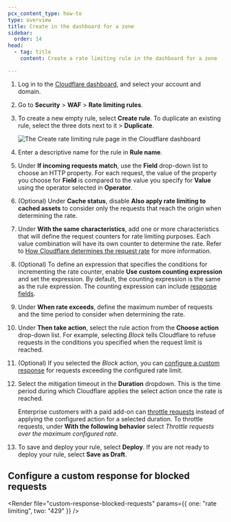 ```yaml
---
pcx_content_type: how-to
type: overview
title: Create in the dashboard for a zone
sidebar:
  order: 14
head:
  - tag: title
    content: Create a rate limiting rule in the dashboard for a zone

---
```



1. Log in to the [Cloudflare dashboard](https://dash.cloudflare.com/), and select your account and domain.

2. Go to **Security** > **WAF** > **Rate limiting rules**.

3. To create a new empty rule, select **Create rule**. To duplicate an existing rule, select the three dots next to it > **Duplicate**.

   ![The Create rate limiting rule page in the Cloudflare dashboard](~/assets/images/waf/custom-rules/rate-limiting-create.png)

4. Enter a descriptive name for the rule in **Rule name**.

5. Under **If incoming requests match**, use the **Field** drop-down list to choose an HTTP property. For each request, the value of the property you choose for **Field** is compared to the value you specify for **Value** using the operator selected in **Operator**.

6. (Optional) Under **Cache status**, disable **Also apply rate limiting to cached assets** to consider only the requests that reach the origin when determining the rate.

7. Under **With the same characteristics**, add one or more characteristics that will define the request counters for rate limiting purposes. Each value combination will have its own counter to determine the rate. Refer to [How Cloudflare determines the request rate](/waf/rate-limiting-rules/request-rate/) for more information.

8. (Optional) To define an expression that specifies the conditions for incrementing the rate counter, enable **Use custom counting expression** and set the expression. By default, the counting expression is the same as the rule expression. The counting expression can include [response fields](/ruleset-engine/rules-language/fields/http-request-response/).

9. Under **When rate exceeds**, define the maximum number of requests and the time period to consider when determining the rate.

10. Under **Then take action**, select the rule action from the **Choose action** drop-down list. For example, selecting *Block* tells Cloudflare to refuse requests in the conditions you specified when the request limit is reached.

11. (Optional) If you selected the *Block* action, you can [configure a custom response](#configure-a-custom-response-for-blocked-requests) for requests exceeding the configured rate limit.

12. Select the mitigation timeout in the **Duration** dropdown. This is the time period during which Cloudflare applies the select action once the rate is reached.

    Enterprise customers with a paid add-on can [throttle requests](/waf/rate-limiting-rules/parameters/#with-the-following-behavior) instead of applying the configured action for a selected duration. To throttle requests, under **With the following behavior** select *Throttle requests over the maximum configured rate*.

13. To save and deploy your rule, select **Deploy**. If you are not ready to deploy your rule, select **Save as Draft**.

## Configure a custom response for blocked requests

<Render file="custom-response-blocked-requests" params={{ one: "rate limiting", two: "429" }} />
